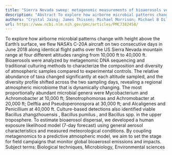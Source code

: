 ```yaml
---
title: "Sierra Nevada sweep: metagenomic measurements of bioaerosols vertically distributed across the troposphere"
description: "Abstract To explore how airborne microbial patterns change with height above the Earth’s surface, we flew NASA’s C-20A aircraft on two consecutive days in June 2018 along identical flight paths over t..."
authors: "Crystal Jaing; James Thissen; Michael Morrison; Michael B Dillon; Samantha M Waters; Garrett T Graham; Nicholas A Be; Patrick Nicoll; Sonali Verma; Tristan Caro; David J Smith"
url: https://www.ncbi.nlm.nih.gov/pmc/articles/PMC7382458/
---
```


To explore how airborne microbial patterns change with height above the Earth’s surface, we flew NASA’s C-20A aircraft on two consecutive days in June 2018 along identical flight paths over the US Sierra Nevada mountain range at four different altitudes ranging from 10,000 ft to 40,000 ft. Bioaerosols were analyzed by metagenomic DNA sequencing and traditional culturing methods to characterize the composition and diversity of atmospheric samples compared to experimental controls. The relative abundance of taxa changed significantly at each altitude sampled, and the diversity profile shifted across the two sampling days, revealing a regional atmospheric microbiome that is dynamically changing. The most proportionally abundant microbial genera were Mycobacterium and Achromobacter at 10,000 ft; Stenotrophomonas and Achromobacter at 20,000 ft; Delftia and Pseudoperonospora at 30,000 ft; and Alcaligenes and Penicillium at 40,000 ft. Culture-based detections also identified viable Bacillus zhangzhouensis , Bacillus pumilus , and Bacillus spp. in the upper troposphere. To estimate bioaerosol dispersal, we developed a human exposure likelihood model (7-day forecast) using general aerosol characteristics and measured meteorological conditions. By coupling metagenomics to a predictive atmospheric model, we aim to set the stage for field campaigns that monitor global bioaerosol emissions and impacts. Subject terms: Biological techniques, Microbiology, Environmental sciences
